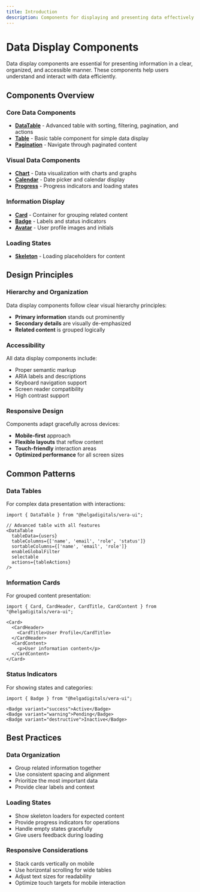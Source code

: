 ```yaml
---
title: Introduction
description: Components for displaying and presenting data effectively
---
```


# Data Display Components

Data display components are essential for presenting information in a clear, organized, and accessible manner. These components help users understand and interact with data efficiently.

## Components Overview

### Core Data Components

- **[DataTable](/docs/components/data-display/data-table)** - Advanced table with sorting, filtering, pagination, and actions
- **[Table](/docs/components/data-display/table)** - Basic table component for simple data display
- **[Pagination](/docs/components/data-display/pagination)** - Navigate through paginated content

### Visual Data Components

- **[Chart](/docs/components/data-display/chart)** - Data visualization with charts and graphs
- **[Calendar](/docs/components/data-display/calendar)** - Date picker and calendar display
- **[Progress](/docs/components/data-display/progress)** - Progress indicators and loading states

### Information Display

- **[Card](/docs/components/data-display/card)** - Container for grouping related content
- **[Badge](/docs/components/data-display/badge)** - Labels and status indicators
- **[Avatar](/docs/components/data-display/avatar)** - User profile images and initials

### Loading States

- **[Skeleton](/docs/components/data-display/skeleton)** - Loading placeholders for content

## Design Principles

### Hierarchy and Organization

Data display components follow clear visual hierarchy principles:

- **Primary information** stands out prominently
- **Secondary details** are visually de-emphasized
- **Related content** is grouped logically

### Accessibility

All data display components include:

- Proper semantic markup
- ARIA labels and descriptions
- Keyboard navigation support
- Screen reader compatibility
- High contrast support

### Responsive Design

Components adapt gracefully across devices:

- **Mobile-first** approach
- **Flexible layouts** that reflow content
- **Touch-friendly** interaction areas
- **Optimized performance** for all screen sizes

## Common Patterns

### Data Tables

For complex data presentation with interactions:

```tsx
import { DataTable } from "@helgadigitals/vera-ui";

// Advanced table with all features
<DataTable
  tableData={users}
  tableColumns={['name', 'email', 'role', 'status']}
  sortableColumns={['name', 'email', 'role']}
  enableGlobalFilter
  selectable
  actions={tableActions}
/>
```

### Information Cards

For grouped content presentation:

```tsx
import { Card, CardHeader, CardTitle, CardContent } from "@helgadigitals/vera-ui";

<Card>
  <CardHeader>
    <CardTitle>User Profile</CardTitle>
  </CardHeader>
  <CardContent>
    <p>User information content</p>
  </CardContent>
</Card>
```

### Status Indicators

For showing states and categories:

```tsx
import { Badge } from "@helgadigitals/vera-ui";

<Badge variant="success">Active</Badge>
<Badge variant="warning">Pending</Badge>
<Badge variant="destructive">Inactive</Badge>
```

## Best Practices

### Data Organization

- Group related information together
- Use consistent spacing and alignment
- Prioritize the most important data
- Provide clear labels and context

### Loading States

- Show skeleton loaders for expected content
- Provide progress indicators for operations
- Handle empty states gracefully
- Give users feedback during loading

### Responsive Considerations

- Stack cards vertically on mobile
- Use horizontal scrolling for wide tables
- Adjust text sizes for readability
- Optimize touch targets for mobile interaction
